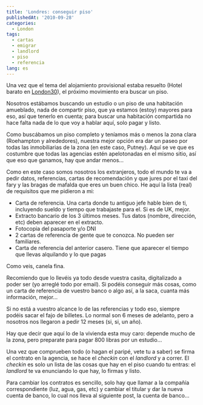 ```yaml
---
title: 'Londres: conseguir piso'
publishedAt: '2010-09-28'
categories:
  - London
tags:
  - cartas
  - emigrar
  - landlord
  - piso
  - referencia
lang: es
---
```


Una vez que el tema del alojamiento provisional estaba resuelto (Hotel barato en [London30](http://www.london30.com)), el próximo movimiento era buscar un piso.

Nosotros estábamos buscando un estudio o un piso de una habitación amueblado, nada de compartir piso, que ya estamos (estoy) mayores para eso, así que tenerlo en cuenta; para buscar una habitación compartida no hace falta nada de lo que voy a hablar aquí, solo pagar y listo.

Como buscábamos un piso completo y teníamos más o menos la zona clara (Roehampton y alrededores), nuestra mejor opción era dar un paseo por todas las inmobiliarias de la zona (en este caso, Putney). Aquí se ve que es costumbre que todas las agencias estén apelotonadas en el mismo sitio, así que eso que ganamos, hay que andar menos...

Como en este caso somos nosotros los extranjeros, todo el mundo te va a pedir datos, referencias, cartas de recomendación y que jures por el taxi del fary y las bragas de mafalda que eres un buen chico. He aquí la lista (real) de requisitos que me pidieron a mi:

- Carta de referencia. Una carta donde tu antiguo jefe hable bien de ti, incluyendo sueldo y tiempo que trabajaste para el. Si es de UK, mejor.
- Extracto bancario de los 3 últimos meses. Tus datos (nombre, dirección, etc) deben aparecer en el extracto.
- Fotocopia del pasaporte y/o DNI
- 2 cartas de referencia de gente que te conozca. No pueden ser familiares.
- Carta de referencia del anterior casero. Tiene que aparecer el tiempo que llevas alquilando y lo que pagas

Como veis, canela fina.

Recomiendo que lo llevéis ya todo desde vuestra casita, digitalizado a poder ser (yo arreglé todo por email). Si podéis conseguir más cosas, como un carta de referencia de vuestro banco o algo así, a la saca, cuanta más información, mejor...

Si no está a vuestro alcance lo de las referencias y todo eso, siempre podéis sacar el fajo de billetes. Lo normal son 6 meses de adelanto, pero a nosotros nos llegaron a pedir 12 meses (si, si, un año).

Hay que decir que aquí lo de la vivienda esta muy caro: depende mucho de la zona, pero preparate para pagar 800 libras por un estudio...

Una vez que comprueben todo (o hagan el paripé, vete tu a saber) se firma el contrato en la agencia, se hace el _checkin_ con el _landlord_ y a correr. El _checkin_ es solo un lista de las cosas que hay en el piso cuando tu entras: el _landlord_ te va enunciando lo que hay, lo firmas y listo.

Para cambiar los contratos es sencillo, solo hay que llamar a la compañía correspondiente (luz, agua, gas, etc) y cambiar el titular y dar la nueva cuenta de banco, lo cual nos lleva al siguiente post, la cuenta de banco...
